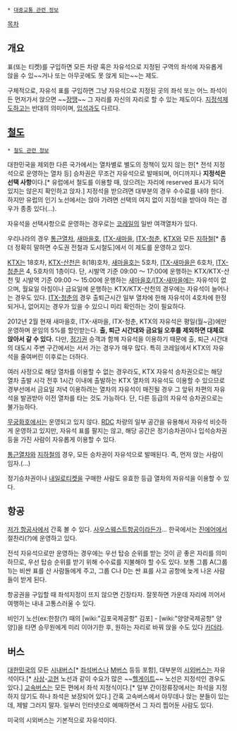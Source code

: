  * [[대중교통 관련 정보]]

[[목차]]
== 개요 ==
표(또는 티켓)를 구입하면 모든 차량 혹은 자유석으로 지정된 구역의 좌석에 자유롭게 앉을 수 있~~거나 또는 아무곳에도 못 앉게 되는~~는 제도.

구체적으로, 자유석 표를 구입하면 그냥 자유석으로 지정된 곳의 좌석 또는 어느 좌석이든 먼저가서 앉으면 ~~[[장땡]]~~ 그 자리를 자신의 자리로 할 수 있는 제도이다. [[지정석]]제도하고는 반대의 의미이며, [[입석]]과도 다르다.

== [[철도]] ==
 * [[철도 관련 정보]]

대한민국을 제외한 다른 국가에서는 열차별로 별도의 정책이 있지 않는 한[* 전석 지정석으로 운영하는 열차 등] 승차권은 무조건 자유석으로 발매되며, 어디까지나 '''지정석은 선택 사항'''이다.[* 유럽에서 철도를 이용할 때, 앉으려는 자리에 reserved 표시가 되어 있지는 않은지 확인하고 앉자.] 지정석을 받으려면 대부분의 경우 수수료를 내야 한다. 하지만 유럽의 인기 노선에서는 앉아 가려면 선택의 여지 없이 지정석을 받아야 하는 경우가 종종 있다(...).

자유석을 선택사항으로 운영하는 경우로는 [[코레일]]의 일반 여객열차가 있다.

우리나라의 경우 [[통근열차]], [[새마을호]], [[ITX-새마을]], [[ITX-청춘]], [[KTX]]와 모든 [[지하철]][* 좀 더 정확히 말하면 수도권 전철과 도시철도]에서 이 제도를 운영하고 있다.

[[KTX]]는 18호차, [[KTX-산천]]은 8(18)호차, [[새마을호]]는 5호차, [[ITX-새마을]]은 6호차, [[ITX-청춘]]은 4, 5호차의 1층이다. 단, 시발역 기준 09:00 ～ 17:00에 운행하는 KTX/KTX-산천 및 시발역 기준 09:00 ～ 15:00에 운행하는 [[새마을호]]/[[ITX-새마을]]에는 자유석이 없으며, 월요일 아침이나 금요일에 운행하는 KTX/KTX-산천의 경우에는 자유석이 늘어나는 경우도 있다. [[ITX-청춘]]의 경우 출퇴근시간 일부 열차에 한해 자유석이 4호차에 한정되거나, 없어지는 경우가 있을 수 있으니 미리 확인하는 것이 필요하다.

2012년 2월 현재 새마을호, ITX-새마을, ITX-청춘, KTX의 자유석은 평일(월~금)에만 운영하며 운임의 5%를 할인받는다. '''출, 퇴근 시간대와 금요일 오후를 제외하면 대체로 앉아서 갈 수 있다.''' 다만, [[정기권]] 승객과 함께 자유석을 이용하기 때문에 출, 퇴근 시간대의 대도시 주변 구간에서는 서서 가는 경우가 매우 많다. 특히 코레일에서 KTX의 자유석을 줄여버린 이후로는 더하다.

여러 사정으로 해당 열차를 이용할 수 없는 경우라도, KTX 자유석 승차권으로는 해당 열차 출발 시각 전후 1시간 이내에 출발하는 KTX 열차의 자유석도 이용할 수 있으므로 경부선에서 금요일 저녁 이용하려는 열차의 자유석이 매진될 경우 그 앞뒤 차편의 자유석을 발권받아 이전 열차를 타는 것도 가능하다. 단, 다른 등급의 자유석 승차권으로는 불가능하다.

[[무궁화호]]에서는 운영되고 있지 않다. [[RDC]] 차량의 일부 공간을 유용해서 자유석 비슷하게 운영하고 있지만, 자유석 표를 팔지는 않고, 해당 공간은 정기승차권이나 입석승차권 등을 가진 사람이 자유롭게 이용할 수 있다.

[[통근열차]]와 [[지하철]]의 경우, 모든 승차권이 자유석으로 발매된다. 즉, 먼저 앉는 사람이 임자.(...)

정기승차권이나 [[내일로티켓]]을 구매한 사람도 유효한 등급 열차의 자유석을 이용할 수 있다. 

== 항공 ==
[[저가 항공사]]에서 간혹 볼 수 있다. [[사우스웨스트항공]]이라든가... 한국에서는 [[진에어]]에서 절찬리(?)에 운영하고 있다.

전석 자유석으로만 운영하는 경우에는 우선 탑승 순위를 받는 것이 곧 좋은 자리를 의미하므로, 우선 탑승 순위를 받기 위해 수수료를 지불해야 할 수도 있다. 보통 그룹 A(그룹 1)는 비싼 표를 산 사람들에게 주고, 그룹 C나 D는 싼 표를 사고 공항에 늦게 나온 사람들이 받게 된다.

항공권을 구입할 때 좌석지정이 뜨지 않으면 긴장타자. 잘못하면 가운데 자리에 끼어서 여행하는 내내 고통스러울 수 있다.

비인기 노선(ex:한창(?) 때의 [wiki:"김포국제공항" 김포] - [wiki:"양양국제공항" 양양])을 타면 승무원에게 미리 이야기한 후, 원하는 자리로 바꿔 앉을 수도 있다 [[카더라]].

== 버스 ==
[[대한민국]]의 모든 [[시내버스]][* [[좌석버스]]나 [[M버스]] 등등 포함], 대부분의 [[시외버스]]는 자유석이다.[* [[부산서부시외버스터미널|사상]]-[[고현시외버스터미널|고현]] 노선과 같이 수요가 많은 ~~[[헬게이트]]~~ 노선은 지정석인 경우도 있다.] [[고속버스]]는 모든 편에서 좌석 지정식이다.[* 일부 간이정류장에서는 좌석을 지정하지 않기도 하나 좌석은 보장되어 있다.] 간혹 고속버스에서 아무데나 앉는 분들이 있는데, 제발 그러지 말자. 일부러 인터넷으로 예매하면서 그 자리 찝어둔 사람도 있다.

미국의 시외버스는 기본적으로 자유석이다.
